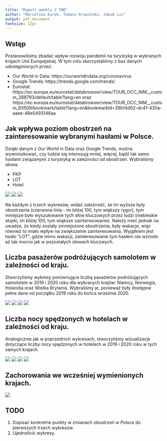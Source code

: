 ---
title: "Raport weekly 2 TWD"
author: "Marcelina Kurek, Tomasz Krupiński, Jakub Lis"
output: pdf_document
fontsize: 12pt
---



## Wstęp
Postanowiliśmy zbadać wpływ rozwoju pandemii na turystykę w wybranych krajach Unii Europejskiej. W tym celu skorzystaliśmy z baz danych udostępnionych przez:

- Our World in Data: https://ourworldindata.org/coronavirus
- Google Trends: https://trends.google.com/trends/
- Eurostat: https://ec.europa.eu/eurostat/databrowser/view/TOUR_OCC_NIM__custom_288793/default/table?lang=en oraz https://ec.europa.eu/eurostat/databrowser/view/TOUR_OCC_NIM__custom_93509/bookmark/table?lang=en&bookmarkId=39b14d02-dc41-430a-aaee-48e5493146aa


## Jak wpływa poziom obostrzeń na zainteresowanie wybranymi hasłami w Polsce.

Dzięki danym z Our World in Data oraz Google Trends, można wywnioskować, czy ludzie się interesują mniej, więcej, bądź tak samo hasłami związanymi z turystyką w zależności od obostrzeń. Wybraliśmy słowa: 

- PKP
- LOT
- Hotel

![]("plots/PKP.png")
![]("plots/LOT.png")
![]("plots/hotel.png")

Na każdym z trzech wykresów, widać zależność, że im wyższe były obostrzenia (czerwona linia - im bliżej 100, tym większy rygor), tym mniejsze było wyszukiwanie tych słów kluczowych przez ludzi (niebieskie słupki, im bliżej 100, tym większe zainteresowanie). Należy mieć jednak na uwadze, że kiedy zostały zmniejszone obostrzenia, były wakacje, więc również to miało wpływ na zwiększenie zainteresowania. Wyjątkiem jest hasło "LOT", gdzie mimo wakacji, zainteresowanie tym hasłem nie wzrosło aż tak mocno jak w pozostałych słowach kluczwych.

## Liczba pasażerów podróżujących samolotem w zależności od kraju.

Stworzyliśmy wykresy porównujące liczbę pasażerów podróżujących samolotem w 2019 i 2020 roku dla wybranych krajów: Niemcy, Norwegia, Holandia oraz Wielka Brytania. Wybraliśmy je, ponieważ były dostępne pełne dane od początku 2019 roku do końca września 2020.

![]("plots/air_DE.png")
![]("plots/air_NL.png")
![]("plots/air_NO.png")
![]("plots/air_UK.png")

## Liczba nocy spędzonych w hotelach w zależności od kraju.

Analogicznie jak w poprzednich wykresach, stworzyliśmy wizualizacje dotyczące liczby nocy spędzonych w hotelach w 2019 i 2020 roku w tych samych krajach.

![]("plots/germany_noclegi")
![]("plots/netherlands_noclegi")
![]("plots/norway_noclegi")
![]("plots/uk_noclegi")

## Zachorowania we wcześniej wymienionych krajach.

![]("plots/fourCountries.png")

## TODO

1. Dopisać konkretne punkty w zmianach obostrzeń w Polsce do pierwszych trzech wykresów.
2. Ujednolicić wykresy.